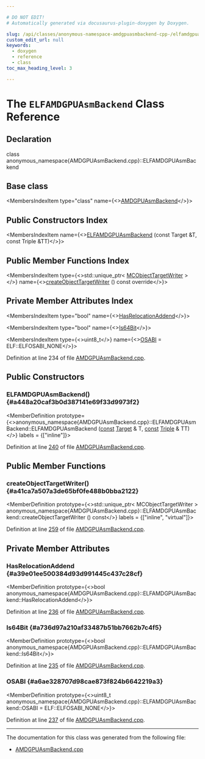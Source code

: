 ```yaml
---

# DO NOT EDIT!
# Automatically generated via docusaurus-plugin-doxygen by Doxygen.

slug: /api/classes/anonymous-namespace-amdgpuasmbackend-cpp-/elfamdgpuasmbackend
custom_edit_url: null
keywords:
  - doxygen
  - reference
  - class
toc_max_heading_level: 3

---
```





# The `ELFAMDGPUAsmBackend` Class Reference

<DoxygenPage pluginConfig={pluginConfig}>



## Declaration

<CodeBlock>class anonymous_namespace{AMDGPUAsmBackend.cpp}::ELFAMDGPUAsmBackend</CodeBlock>

## Base class

<MembersIndex>

<MembersIndexItem
  type="class"
  name={<><a href="/docs/api/classes/anonymous-namespace-amdgpuasmbackend-cpp-/amdgpuasmbackend">AMDGPUAsmBackend</a></>}>
</MembersIndexItem>

</MembersIndex>

## Public Constructors Index

<MembersIndex>

<MembersIndexItem
  name={<><a href="#a448a20caf3b0d387141e69f33d9973f2">ELFAMDGPUAsmBackend</a> (const Target &amp;T, const Triple &amp;TT)</>}>
</MembersIndexItem>

</MembersIndex>

## Public Member Functions Index

<MembersIndex>

<MembersIndexItem
  type={<>std::unique&#95;ptr&lt; <a href="/docs/api/classes/llvm/mcobjecttargetwriter">MCObjectTargetWriter</a> &gt;</>}
  name={<><a href="#a41ca7a507a3de65bf0fe488b0bba2122">createObjectTargetWriter</a> () const override</>}>
</MembersIndexItem>

</MembersIndex>

## Private Member Attributes Index

<MembersIndex>

<MembersIndexItem
  type="bool"
  name={<><a href="#a39e01ee500384d93d991445c437c28cf">HasRelocationAddend</a></>}>
</MembersIndexItem>

<MembersIndexItem
  type="bool"
  name={<><a href="#a736d97a210af33487b51bb7662b7c4f5">Is64Bit</a></>}>
</MembersIndexItem>

<MembersIndexItem
  type={<>uint8&#95;t</>}
  name={<><a href="#a6ae328707d98cae873f824b6642219a3">OSABI</a> = ELF::ELFOSABI&#95;NONE</>}>
</MembersIndexItem>

</MembersIndex>


Definition at line 234 of file <a href="/docs/api/files/lib/lib/target/lib/target/amdgpu/lib/target/amdgpu/mctargetdesc/amdgpuasmbackend-cpp">AMDGPUAsmBackend.cpp</a>.

<SectionDefinition>

## Public Constructors

### ELFAMDGPUAsmBackend() {#a448a20caf3b0d387141e69f33d9973f2}

<MemberDefinition
  prototype={<>anonymous&#95;namespace&#123;AMDGPUAsmBackend.cpp&#125;::ELFAMDGPUAsmBackend::ELFAMDGPUAsmBackend (<a href="/docs/api/files/lib/lib/target/lib/target/aarch64/aarch64promoteconstant-cpp/#a90f8350fecae261c25be85d38b451bff">const</a> <a href="/docs/api/classes/llvm/target">Target</a> &amp; T, <a href="/docs/api/files/lib/lib/target/lib/target/aarch64/aarch64promoteconstant-cpp/#a90f8350fecae261c25be85d38b451bff">const</a> <a href="/docs/api/classes/llvm/triple">Triple</a> &amp; TT)</>}
  labels = {["inline"]}>

Definition at line <a href="/docs/api/files/lib/lib/target/lib/target/amdgpu/lib/target/amdgpu/mctargetdesc/amdgpuasmbackend-cpp/#l00240">240</a> of file <a href="/docs/api/files/lib/lib/target/lib/target/amdgpu/lib/target/amdgpu/mctargetdesc/amdgpuasmbackend-cpp">AMDGPUAsmBackend.cpp</a>.
</MemberDefinition>

</SectionDefinition>

<SectionDefinition>

## Public Member Functions

### createObjectTargetWriter() {#a41ca7a507a3de65bf0fe488b0bba2122}

<MemberDefinition
  prototype={<>std::unique&#95;ptr&lt; MCObjectTargetWriter &gt; anonymous&#95;namespace&#123;AMDGPUAsmBackend.cpp&#125;::ELFAMDGPUAsmBackend::createObjectTargetWriter () const</>}
  labels = {["inline", "virtual"]}>

Definition at line <a href="/docs/api/files/lib/lib/target/lib/target/amdgpu/lib/target/amdgpu/mctargetdesc/amdgpuasmbackend-cpp/#l00259">259</a> of file <a href="/docs/api/files/lib/lib/target/lib/target/amdgpu/lib/target/amdgpu/mctargetdesc/amdgpuasmbackend-cpp">AMDGPUAsmBackend.cpp</a>.
</MemberDefinition>

</SectionDefinition>

<SectionDefinition>

## Private Member Attributes

### HasRelocationAddend {#a39e01ee500384d93d991445c437c28cf}

<MemberDefinition
  prototype={<>bool anonymous&#95;namespace&#123;AMDGPUAsmBackend.cpp&#125;::ELFAMDGPUAsmBackend::HasRelocationAddend</>}>

Definition at line <a href="/docs/api/files/lib/lib/target/lib/target/amdgpu/lib/target/amdgpu/mctargetdesc/amdgpuasmbackend-cpp/#l00236">236</a> of file <a href="/docs/api/files/lib/lib/target/lib/target/amdgpu/lib/target/amdgpu/mctargetdesc/amdgpuasmbackend-cpp">AMDGPUAsmBackend.cpp</a>.
</MemberDefinition>

### Is64Bit {#a736d97a210af33487b51bb7662b7c4f5}

<MemberDefinition
  prototype={<>bool anonymous&#95;namespace&#123;AMDGPUAsmBackend.cpp&#125;::ELFAMDGPUAsmBackend::Is64Bit</>}>

Definition at line <a href="/docs/api/files/lib/lib/target/lib/target/amdgpu/lib/target/amdgpu/mctargetdesc/amdgpuasmbackend-cpp/#l00235">235</a> of file <a href="/docs/api/files/lib/lib/target/lib/target/amdgpu/lib/target/amdgpu/mctargetdesc/amdgpuasmbackend-cpp">AMDGPUAsmBackend.cpp</a>.
</MemberDefinition>

### OSABI {#a6ae328707d98cae873f824b6642219a3}

<MemberDefinition
  prototype={<>uint8&#95;t anonymous&#95;namespace&#123;AMDGPUAsmBackend.cpp&#125;::ELFAMDGPUAsmBackend::OSABI = ELF::ELFOSABI&#95;NONE</>}>

Definition at line <a href="/docs/api/files/lib/lib/target/lib/target/amdgpu/lib/target/amdgpu/mctargetdesc/amdgpuasmbackend-cpp/#l00237">237</a> of file <a href="/docs/api/files/lib/lib/target/lib/target/amdgpu/lib/target/amdgpu/mctargetdesc/amdgpuasmbackend-cpp">AMDGPUAsmBackend.cpp</a>.
</MemberDefinition>

</SectionDefinition>

<hr/>

The documentation for this class was generated from the following file:

<ul>
<li><a href="/docs/api/files/lib/lib/target/lib/target/amdgpu/lib/target/amdgpu/mctargetdesc/amdgpuasmbackend-cpp">AMDGPUAsmBackend.cpp</a></li>
</ul>

</DoxygenPage>
